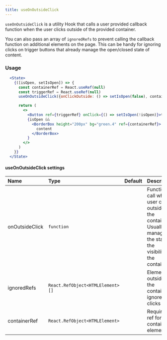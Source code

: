 ```yaml
---
title: useOnOutsideClick
---
```


`useOnOutsideClick` is a utility Hook that calls a user provided callback function when the user clicks outside of the provided container.

You can also pass an array of `ignoredRefs` to prevent calling the callback function on additional elements on the page. This can be handy for ignoring clicks on trigger buttons that already manage the open/closed state of content.


### Usage

```jsx live
  <State>
    {([isOpen, setIsOpen]) => {
      const containerRef = React.useRef(null)
      const triggerRef = React.useRef(null)
      useOnOutsideClick({onClickOutside: () => setIsOpen(false), containerRef, ignoreClickRefs: [triggerRef]})

      return (
        <>
          <Button ref={triggerRef} onClick={() => setIsOpen(!isOpen)}>toggle</Button>
          {isOpen &&
            <BorderBox height="200px" bg="green.4" ref={containerRef}>
              content
            </BorderBox>
          }
        </>
      )
    }}
  </State>
```


#### useOnOutsideClick settings

| Name | Type | Default | Description |
| :- | :- | :-: | :- |
| onOutsideClick | `function` | | Function to call when user clicks outside of the container. Usually this manages the state of the visibilitiy of the container. |
| ignoredRefs| `React.RefObject<HTMLElement> []` | | Elements outside of the container to ignore clicks on. |
| containerRef | `React.RefObject<HTMLElement>` | | Required. A ref for the containing element. |
